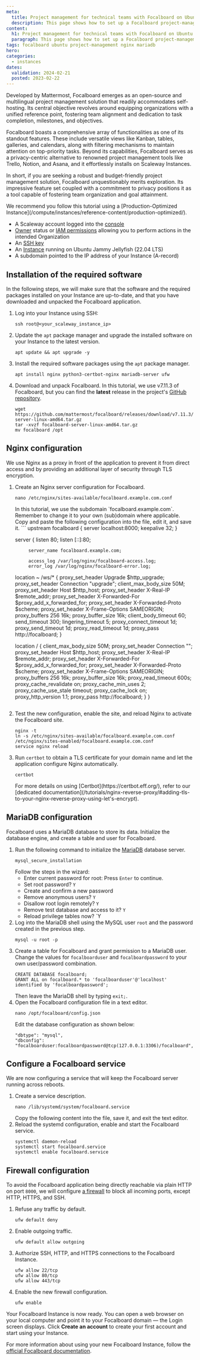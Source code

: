 ```yaml
---
meta:
  title: Project management for technical teams with Focalboard on Ubuntu Instances
  description: This page shows how to set up a Focalboard project-management tool on Cost-Optimized Instances running Ubuntu Linux
content:
  h1: Project management for technical teams with Focalboard on Ubuntu Instances
  paragraph: This page shows how to set up a Focalboard project-management tool on Cost-Optimized Instances running Ubuntu Linux
tags: focalboard ubuntu project-management nginx mariadb
hero:
categories:
  - instances
dates:
  validation: 2024-02-21
  posted: 2023-02-22
---
```


Developed by Mattermost, Focalboard emerges as an open-source and multilingual project management solution that readily accommodates self-hosting. Its central objective revolves around equipping organizations with a unified reference point, fostering team alignment and dedication to task completion, milestones, and objectives.

Focalboard boasts a comprehensive array of functionalities as one of its standout features. These include versatile views like Kanban, tables, galleries, and calendars, along with filtering mechanisms to maintain attention on top-priority tasks. Beyond its capabilities, Focalboard serves as a privacy-centric alternative to renowned project management tools like Trello, Notion, and Asana, and it effortlessly installs on Scaleway Instances.

In short, if you are seeking a robust and budget-friendly project management solution, Focalboard unquestionably merits exploration. Its impressive feature set coupled with a commitment to privacy positions it as a tool capable of fostering team organization and goal attainment.

<Message type="tip">
  We recommend you follow this tutorial using a [Production-Optimized Instance](/compute/instances/reference-content/production-optimized/).
</Message>

<Macro id="requirements" />

- A Scaleway account logged into the [console](https://console.scaleway.com)
- [Owner](/identity-and-access-management/iam/concepts/#owner) status or [IAM permissions](/identity-and-access-management/iam/concepts/#permission) allowing you to perform actions in the intended Organization
- An [SSH key](/identity-and-access-management/organizations-and-projects/how-to/create-ssh-key/)
- An [Instance](/compute/instances/how-to/create-an-instance/) running on Ubuntu Jammy Jellyfish (22.04 LTS)
- A  subdomain pointed to the IP address of your Instance (A-record)

## Installation of the required software

In the following steps, we will make sure that the software and the required packages installed on your Instance are up-to-date, and that you have downloaded and unpacked the Focalboard application.

1. Log into your Instance using SSH:
    ```
    ssh root@<your_scaleway_instance_ip>
    ```
2. Update the `apt` package manager and upgrade the installed software on your Instance to the latest version.
    ```
    apt update && apt upgrade -y
    ```
3. Install the required software packages using the `apt` package manager.
    ```
    apt install nginx python3-certbot-nginx mariadb-server ufw
    ```
4. Download and unpack Focalboard. In this tutorial, we use v7.11.3 of Focalboard, but you can find the **latest** release in the project's [GitHub repository](https://github.com/mattermost/focalboard/releases).
    ```
    wget https://github.com/mattermost/focalboard/releases/download/v7.11.3/focalboard-server-linux-amd64.tar.gz
    tar -xvzf focalboard-server-linux-amd64.tar.gz
    mv focalboard /opt
    ```

## Nginx configuration

We use Nginx as a proxy in front of the application to prevent it from direct access and by providing an additional layer of security through TLS encryption.

1. Create an Nginx server configuration for Focalboard.
    ```
    nano /etc/nginx/sites-available/focalboard.example.com.conf
    ```
    <Message type="note">
      In this tutorial, we use the subdomain `focalboard.example.com`. Remember to change it to your own (sub)domain where applicable.
    </Message>
    Copy and paste the following configuration into the file, edit it, and save it.
    ```
    upstream focalboard {
    server localhost:8000;
    keepalive 32;
    }

    server {
            listen 80;
            listen [::]:80;

            server_name focalboard.example.com;

            access_log /var/log/nginx/focalboard-access.log;
            error_log /var/log/nginx/focalboard-error.log;

    location ~ /ws/* {
        proxy_set_header Upgrade $http_upgrade;
        proxy_set_header Connection "upgrade";
        client_max_body_size 50M;
        proxy_set_header Host $http_host;
        proxy_set_header X-Real-IP $remote_addr;
        proxy_set_header X-Forwarded-For $proxy_add_x_forwarded_for;
        proxy_set_header X-Forwarded-Proto $scheme;
        proxy_set_header X-Frame-Options SAMEORIGIN;
        proxy_buffers 256 16k;
        proxy_buffer_size 16k;
        client_body_timeout 60;
        send_timeout 300;
        lingering_timeout 5;
        proxy_connect_timeout 1d;
        proxy_send_timeout 1d;
        proxy_read_timeout 1d;
        proxy_pass http://focalboard;
    }

    location / {
        client_max_body_size 50M;
        proxy_set_header Connection "";
        proxy_set_header Host $http_host;
        proxy_set_header X-Real-IP $remote_addr;
        proxy_set_header X-Forwarded-For $proxy_add_x_forwarded_for;
        proxy_set_header X-Forwarded-Proto $scheme;
        proxy_set_header X-Frame-Options SAMEORIGIN;
        proxy_buffers 256 16k;
        proxy_buffer_size 16k;
        proxy_read_timeout 600s;
        proxy_cache_revalidate on;
        proxy_cache_min_uses 2;
        proxy_cache_use_stale timeout;
        proxy_cache_lock on;
        proxy_http_version 1.1;
        proxy_pass http://focalboard;
    }
    }
    ```
2. Test the new configuration, enable the site, and reload Nginx to activate the Focalboard site.
    ```
    nginx -t
    ln -s /etc/nginx/sites-available/focalboard.example.com.conf /etc/nginx/sites-enabled/focalboard.example.com.conf
    service nginx reload
    ```
3. Run `certbot` to obtain a TLS certificate for your domain name and let the application configure Nginx automatically.
    ```
    certbot
    ```
    <Message type="tip">
      For more details on using [Certbot](https://certbot.eff.org/), refer to our [dedicated documentation](/tutorials/nginx-reverse-proxy/#adding-tls-to-your-nginx-reverse-proxy-using-let's-encrypt).
    </Message>

## MariaDB configuration

Focalboard uses a MariaDB database to store its data. Initialize the database engine, and create a table and user for Focalboard.

1. Run the following command to initialize the [MariaDB](/tutorials/mariadb-ubuntu-bionic/) database server.
    ```
    mysql_secure_installation
    ```
    Follow the steps in the wizard:
    * Enter current password for root: Press `Enter` to continue.
    * Set root password? `Y`
    * Create and confirm a new password
    * Remove anonymous users? `Y`
    * Disallow root login remotely? `Y`
    * Remove test database and access to it? `Y`
    * Reload privilege tables now? `Y
2. Log into the MariaDB shell using the MySQL user `root` and the password created in the previous step.
    ```
    mysql -u root -p
    ```
3. Create a table for Focalboard and grant permission to a MariaDB user. Change the values for `focalboarduser` and `focalboardpassword` to your own user/password combination.
    ```
    CREATE DATABASE focalboard;
    GRANT ALL on focalboard.* to 'focalboarduser'@'localhost' identified by 'focalboardpassword';
    ```
    Then leave the MariaDB shell by typing `exit;`.
4. Open the Focalboard configuration file in a text editor.
    ```
    nano /opt/focalboard/config.json
    ```
    Edit the database configuration as shown below:
    ```
    "dbtype": "mysql",
    "dbconfig": "focalboarduser:focalboardpassword@tcp(127.0.0.1:3306)/focalboard",
    ```

## Configure a Focalboard service

We are now configuring a service that will keep the Focalboard server running across reboots.

1. Create a service description.
    ```
    nano /lib/systemd/system/focalboard.service
    ```
    Copy the following content into the file, save it, and exit the text editor.
2. Reload the systemd configuration, enable and start the Focalboard service.
    ```
    systemctl daemon-reload
    systemctl start focalboard.service
    systemctl enable focalboard.service
    ```

## Firewall configuration

To avoid the Focalboard application being directly reachable via plain HTTP on port `8000`, we will configure [a firewall](/tutorials/installation-uncomplicated-firewall/) to block all incoming ports, except HTTP, HTTPS, and SSH.

1. Refuse any traffic by default.
    ```
    ufw default deny
    ```
2. Enable outgoing traffic.
    ```
    ufw default allow outgoing
    ```
3. Authorize SSH, HTTP, and HTTPS connections to the Focalboard Instance.
    ```
    ufw allow 22/tcp
    ufw allow 80/tcp
    ufw allow 443/tcp
    ```
4. Enable the new firewall configuration.
    ```
    ufw enable
    ```

Your Focalboard Instance is now ready. You can open a web browser on your local computer and point it to your Focalboard domain — the Login screen displays. Click **Create an account** to create your first account and start using your Instance.
    <Lightbox src="scaleway-focalboard-splash.webp" alt="" />

For more information about using your new Focalboard Instance, follow the [official Focalboard documentation](https://www.focalboard.com/guide/user/).